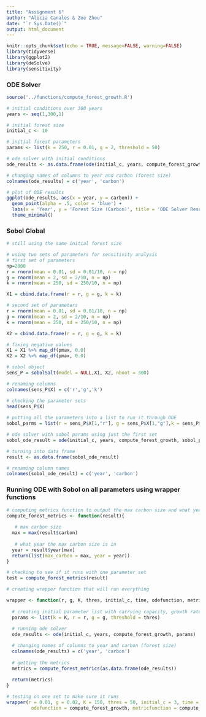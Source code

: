 ```yaml
---
title: "Assignment 6"
author: "Alicia Canales & Zoe Zhou"
date: "`r Sys.Date()`"
output: html_document
---
```


```r
knitr::opts_chunk$set(echo = TRUE, message=FALSE, warning=FALSE)
library(tidyverse)
library(ggplot2)
library(deSolve)
library(sensitivity)
```

### ODE Solver
```r
source('../functions/compute_forest_growth.R')

# initial conditions over 300 years
years <- seq(1,300,1)

# initial forest size 
initial_c <- 10

# initial forest parameters
params <- list(k = 250, r = 0.01, g = 2, threshold = 50)

# ode solver with initial conditions 
ode_results <- as.data.frame(ode(initial_c, years, compute_forest_growth, params))

# changing names of columns to year and carbon (forest size)
colnames(ode_results) = c('year', 'carbon')

# plot of ODE results 
ggplot(ode_results, aes(x = year, y = carbon)) +
  geom_point(alpha = .5, color = 'blue') +
  labs(x = 'Year', y = 'Forest Size (Carbon)', title = 'ODE Solver Results') +
  theme_minimal()
```

### Sobol Global
```r
# still using the same initial forest size

# using two sets of parameters for sensitivity analysis
# first set of parameters
np=2000
r = rnorm(mean = 0.01, sd = 0.01/10, n = np)
g = rnorm(mean = 2, sd = 2/10, n = np)
k = rnorm(mean = 250, sd = 250/10, n = np)

X1 = cbind.data.frame(r = r, g = g, k = k)

# second set of parameters
r = rnorm(mean = 0.01, sd = 0.01/10, n = np)
g = rnorm(mean = 2, sd = 2/10, n = np)
k = rnorm(mean = 250, sd = 250/10, n = np)

X2 = cbind.data.frame(r = r, g = g, k = k)

# fixing negative values
X1 = X1 %>% map_df(pmax, 0.0)
X2 = X2 %>% map_df(pmax, 0.0)

# sobol object
sens_P = sobolSalt(model = NULL,X1, X2, nboot = 300)

# renaming columns
colnames(sens_P$X) = c('r','g','k')

# checking the parameter sets
head(sens_P$X)
 
# putting all the parameters into a list to run it through ODE
sobol_parms = list(r = sens_P$X[1,"r"], g = sens_P$X[1,"g"],k = sens_P$X[1,"k"], threshold = 50)

# ode solver with sobol params using just the first set
sobol_ode_result = ode(initial_c, years, compute_forest_growth, sobol_parms)

# turning into data frame
result <- as.data.frame(sobol_ode_result)

# renaming column names 
colnames(sobol_ode_result) = c('year', 'carbon')
```

### Running ODE with Sobol on all parameters using wrapper functions
```r
# computing metrics function to output the max carbon size and what year it occurs in 
compute_forest_metrics <- function(result){
 
   # max carbon size 
  max = max(result$carbon)
  
   # what year the max carbon size is in
  year = result$year[max]
  return(list(max_carbon = max, year = year))
}

# checking to see if it runs with one parameter set
test = compute_forest_metrics(result)

# creating wrapper function that will run everything

wrapper <- function(r, g, K, thres, initial_c, time, odefunction, metricfunction){
  
  # creating initial parameter list with carrying capacity, growth rates (r, g), and threshold
  params <- list(k = K, r = r, g = g, threshold = thres)
  
  # running ode solver
  ode_results <- ode(initial_c, years, compute_forest_growth, params)

  # changing names of columns to year and carbon (forest size)
  colnames(ode_results) = c('year', 'carbon')
  
  # getting the metrics 
  metrics = compute_forest_metrics(as.data.frame(ode_results))
  
  return(metrics)
}

# testing on one set to make sure it runs
wrapper(r = 0.01, g = 0.02, K = 150, thres = 50, initial_c = 3, time = seq(1, 100),
         odefunction = compute_forest_growth, metricfunction = compute_forest_metric)
```

